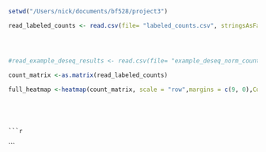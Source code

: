 ```r

setwd("/Users/nick/documents/bf528/project3")

read_labeled_counts <- read.csv(file= "labeled_counts.csv", stringsAsFactors = FALSE, row.names = 1, header = TRUE )




#read_example_deseq_results <- read.csv(file= "example_deseq_norm_counts.csv", stringsAsFactors = FALSE, row.names = 1, header = TRUE )

```




```r
count_matrix <-as.matrix(read_labeled_counts)
```


```r

full_heatmap <-heatmap(count_matrix, scale = "row",margins = c(9, 0),Colv = NA)

```






```r


```

```r
```



```


```r
```



```

